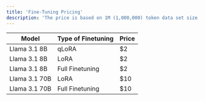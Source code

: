 ```yaml
---
title: 'Fine-Tuning Pricing'
description: 'The price is based on 1M (1,000,000) token data set size, and per one epoch.'
---
```


| Model          | Type of Finetuning  | Price |
|----------------|---------------------|-------|
| Llama 3.1 8B   | qLoRA               | $2    |
| Llama 3.1 8B   | LoRA                | $2    |
| Llama 3.1 8B   | Full Finetuning     | $2    |
| Llama 3.1 70B  | LoRA                | $10   |
| Llama 3.1 70B  | Full Finetuning     | $10   |